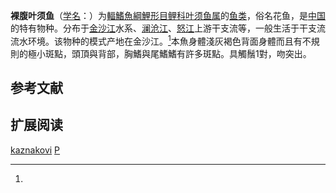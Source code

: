 {{Speciesbox
| name = 裸腹叶须鱼
| status = NE
| status_system = IUCN3.1
| image = 
| genus = Ptychobarbus
| species = kaznakovi
| authority = Nikolsky, 1903<ref name='id6210'>{{cite web| url =http://www.bioinfo.cn/db05/BjdwSpecies.php?action=view&id=6210| title =裸腹叶须鱼| work =中国动物物种编目数据库| publisher =中国科学院微生物研究所| author =中国科学院动物研究所| accessdate =2009-04-11| deadurl =yes| archiveurl =https://web.archive.org/web/20160305021255/http://www.bioinfo.cn/db05/BjdwSpecies.php?action=view&id=6210| archivedate =2016-03-05| df =}}</ref>
| synonyms = *''Diptychus kaznakovi''<br /><small>Nikolskii, 1903</small>
}}

'''裸腹叶须鱼'''（[[学名|学名]]：{{lang|la|''Ptychobarbus kaznakovi''}}）为[[輻鰭魚綱|輻鰭魚綱]][[鯉形目|鯉形目]][[鲤科|鲤科]][[叶须鱼属|叶须鱼属]]的[[鱼类|鱼类]]，俗名花鱼，是[[中国|中国]]的特有物种。分布于[[金沙江|金沙江]]水系、[[澜沧江|澜沧江]]、[[怒江|怒江]]上游干支流等，一般生活于干支流流水环境。该物种的模式产地在金沙江。<ref name='id6210'/>本魚身體淺灰褐色背面身體而且有不規則的極小斑點，頭頂與背部，胸鰭與尾鰭鰭有許多斑點。具觸鬚1對，吻突出。

== 参考文献 ==
{{reflist}}

== 扩展阅读 ==
{{refbegin}}
{{wikispecies-inline|Ptychobarbus kaznakovi|裸腹叶须鱼}}
{{refend}}
{{Taxonbar|from=Q1041134}}

[[Category:叶须鱼属|kaznakovi]]
[[Category:1903年描述的魚類|P]]


{{鯉形目小作品}}